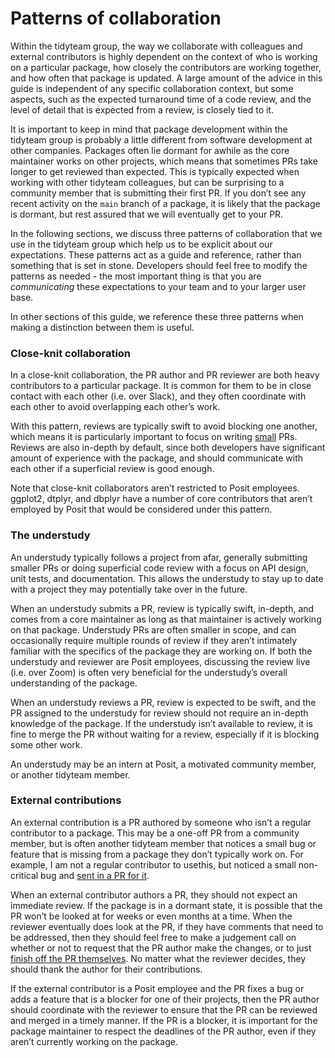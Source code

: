 # Patterns of collaboration {#sec-patterns-of-collaboration .unnumbered}

Within the tidyteam group, the way we collaborate with colleagues and external contributors is highly dependent on the context of who is working on a particular package, how closely the contributors are working together, and how often that package is updated.
A large amount of the advice in this guide is independent of any specific collaboration context, but some aspects, such as the expected turnaround time of a code review, and the level of detail that is expected from a review, is closely tied to it.

It is important to keep in mind that package development within the tidyteam group is probably a little different from software development at other companies.
Packages often lie dormant for awhile as the core maintainer works on other projects, which means that sometimes PRs take longer to get reviewed than expected.
This is typically expected when working with other tidyteam colleagues, but can be surprising to a community member that is submitting their first PR.
If you don't see any recent activity on the `main` branch of a package, it is likely that the package is dormant, but rest assured that we will eventually get to your PR.

In the following sections, we discuss three patterns of collaboration that we use in the tidyteam group which help us to be explicit about our expectations.
These patterns act as a guide and reference, rather than something that is set in stone.
Developers should feel free to modify the patterns as needed - the most important thing is that you are *communicating* these expectations to your team and to your larger user base.

In other sections of this guide, we reference these three patterns when making a distinction between them is useful.

### Close-knit collaboration {#sec-close-knit-collaboration}

In a close-knit collaboration, the PR author and PR reviewer are both heavy contributors to a particular package.
It is common for them to be in close contact with each other (i.e. over Slack), and they often coordinate with each other to avoid overlapping each other's work.

With this pattern, reviews are typically swift to avoid blocking one another, which means it is particularly important to focus on writing [small](#sec-small) PRs.
Reviews are also in-depth by default, since both developers have significant amount of experience with the package, and should communicate with each other if a superficial review is good enough.

Note that close-knit collaborators aren't restricted to Posit employees.
ggplot2, dtplyr, and dbplyr have a number of core contributors that aren't employed by Posit that would be considered under this pattern.

### The understudy {#sec-the-understudy}

An understudy typically follows a project from afar, generally submitting smaller PRs or doing superficial code review with a focus on API design, unit tests, and documentation.
This allows the understudy to stay up to date with a project they may potentially take over in the future.

When an understudy submits a PR, review is typically swift, in-depth, and comes from a core maintainer as long as that maintainer is actively working on that package.
Understudy PRs are often smaller in scope, and can occasionally require multiple rounds of review if they aren't intimately familiar with the specifics of the package they are working on.
If both the understudy and reviewer are Posit employees, discussing the review live (i.e. over Zoom) is often very beneficial for the understudy's overall understanding of the package.

When an understudy reviews a PR, review is expected to be swift, and the PR assigned to the understudy for review should not require an in-depth knowledge of the package.
If the understudy isn't available to review, it is fine to merge the PR without waiting for a review, especially if it is blocking some other work.

An understudy may be an intern at Posit, a motivated community member, or another tidyteam member.

### External contributions {#sec-external-contributions}

An external contribution is a PR authored by someone who isn't a regular contributor to a package.
This may be a one-off PR from a community member, but is often another tidyteam member that notices a small bug or feature that is missing from a package they don't typically work on.
For example, I am not a regular contributor to usethis, but noticed a small non-critical bug and [sent in a PR for it](https://github.com/r-lib/usethis/pull/1786).

When an external contributor authors a PR, they should not expect an immediate review.
If the package is in a dormant state, it is possible that the PR won't be looked at for weeks or even months at a time.
When the reviewer eventually does look at the PR, if they have comments that need to be addressed, then they should feel free to make a judgement call on whether or not to request that the PR author make the changes, or to just [finish off the PR themselves](#sec-finishing-off-an-external-contribution).
No matter what the reviewer decides, they should thank the author for their contributions.

If the external contributor is a Posit employee and the PR fixes a bug or adds a feature that is a blocker for one of their projects, then the PR author should coordinate with the reviewer to ensure that the PR can be reviewed and merged in a timely manner.
If the PR is a blocker, it is important for the package maintainer to respect the deadlines of the PR author, even if they aren't currently working on the package.
